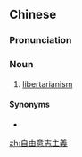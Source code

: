 {{also|自由意志主义}}
==Chinese==
{{zh-forms|s=自由意志主义|type=222}}

===Pronunciation===
{{zh-pron
|m=zìyóuyìzhìzhǔyì
|c=zi6 jau4 ji3 zi3 zyu2 ji6
|cat=n
}}

===Noun===
{{zh-noun}}

# [[libertarianism]]

====Synonyms====
* {{zh-l|自由意志論}}

[[zh:自由意志主義]]